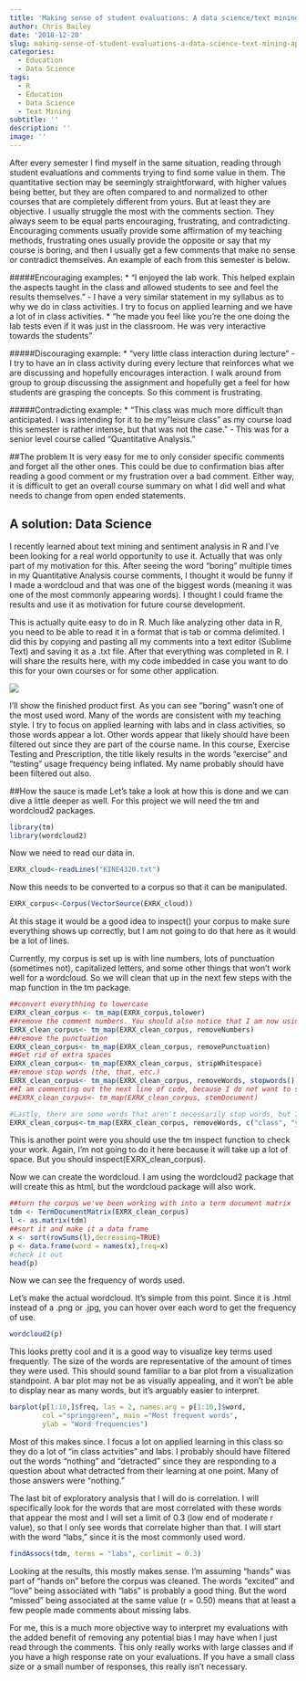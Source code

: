 ```yaml
---
title: 'Making sense of student evaluations: A data science/text mining approach'
author: Chris Bailey
date: '2018-12-20'
slug: making-sense-of-student-evaluations-a-data-science-text-mining-approach
categories: 
  - Education
  - Data Science
tags:
  - R
  - Education
  - Data Science
  - Text Mining
subtitle: ''
description: ''
image: ''
---
```

After every semester I find myself in the same situation, reading through student evaluations and comments trying to find some value in them. The quantitative section may be seemingly straightforward, with higher values being better, but they are often compared to and normalized to other courses that are completely different from yours. But at least they are objective. I usually struggle the most with the comments section. They always seem to be equal parts encouraging, frustrating, and contradicting. Encouraging comments usually provide some affirmation of my teaching methods, frustrating ones usually provide the opposite or say that my course is boring, and then I usually get a few comments that make no sense or contradict themselves. An example of each from this semester is below.

#####Encouraging examples:
* "I enjoyed the lab work. This helped explain the aspects taught in the class and allowed students to see and feel the results themselves."
    - I have a very similar statement in my syllabus as to why we do in class activities. I try to focus on applied learning and we have a lot of in class activities.
* "he made you feel like you're the one doing the lab tests even if it was just in the classroom. He was very interactive towards the students"

#####Discouraging example:
* "very little class interaction during lecture"
    - I try to have an in class activity during every lecture that reinforces what we are discussing and hopefully encourages interaction. I walk around from group to group discussing the assignment and hopefully get a feel for how students are grasping the concepts. So this comment is frustrating.

#####Contradicting example:
* "This class was much more difficult than anticipated. I was intending for it to be my "leisure class" as my course load this semester is rather intense, but that was not the case."
    - This was for a senior level course called "Quantitative Analysis." 
    
##The problem
It is very easy for me to only consider specific comments and forget all the other ones. This could be due to confirmation bias after reading a good comment or my frustration over a bad comment. Either way, it is difficult to get an overall course summary on what I did well and what needs to change from open ended statements. 

## A solution: Data Science

I recently learned about text mining and sentiment analysis in R and I've been looking for a real world opportunity to use it. Actually that was only part of my motivation for this. After seeing the word "boring" multiple times in my Quantitative Analysis course comments, I thought it would be funny if I made a wordcloud and that was one of the biggest words (meaning it was one of the most commonly appearing words). I thought I could frame the results and use it as motivation for future course development.

This is actually quite easy to do in R. Much like analyzing other data in R, you need to be able to read it in a format that is tab or comma delimited. I did this by copying and pasting all my comments into a text editor (Sublime Text) and saving it as a .txt file. After that everything was completed in R. I will share the results here, with my code imbedded  in case you want to do this for your own courses or for some other application.

![](wc1.png)

I'll show the finished product first. As you can see "boring" wasn't one of the most used word. Many of the words are consistent with my teaching style. I try to focus on applied learning with labs and in class activities, so those words appear a lot. Other words appear that likely should have been filtered out since they are part of the course name. In this course, Exercise Testing and Prescription, the title likely results in the words "exercise" and "testing" usage frequency being inflated. My name probably should have been filtered out also.

##How the sauce is made
Let's take a look at how this is done and we can dive a little deeper as well. For this project we will need the tm and wordcloud2 packages.

```r
library(tm)
library(wordcloud2)
```
Now we need to read our data in. 
```r
EXRX_cloud<-readLines("KINE4320.txt")
```
Now this needs to be converted to a corpus so that it can be manipulated.
```r
EXRX_corpus<-Corpus(VectorSource(EXRX_cloud))
```
At this stage it would be a good idea to inspect() your corpus to make sure everything shows up correctly, but I am not going to do that here as it would be a lot of lines.

Currently, my corpus is set up is with line numbers, lots of punctuation (sometimes not), capitalized letters, and some other things that won’t work well for a wordcloud. So we will clean that up in the next few steps with the map function in the tm package.
```r
##convert everythhing to lowercase
EXRX_clean_corpus <- tm_map(EXRX_corpus,tolower)
##remove the comment numbers. You should also notice that I am now using EXRX_clean_corpus inside of the map function and will be from now on.
EXRX_clean_corpus<- tm_map(EXRX_clean_corpus, removeNumbers)
##remove the punctuation
EXRX_clean_corpus<- tm_map(EXRX_clean_corpus, removePunctuation)
##Get rid of extra spaces
EXRX_clean_corpus<- tm_map(EXRX_clean_corpus, stripWhitespace)
##remove stop words (the, that, etc.)
EXRX_clean_corpus<- tm_map(EXRX_clean_corpus, removeWords, stopwords())
##I am commenting out the next line of code, because I do not want to stem the document, but that is a common practice when creating a wordcloud. What stemming will do is shortening words to their roots and then combining all of those. From experience doing this, it doesn't work well in this scenario. For example 'statistics' becomes 'statist' and those are very different things. So if you want to do that, here's how you would.
##EXRX_clean_corpus<- tm_map(EXRX_clean_corpus, stemDocument)

#Lastly, there are some words that aren't necessarily stop words, but I don't want them being counted. So I am factoring those out here.
EXRX_clean_corpus<-tm_map(EXRX_clean_corpus, removeWords, c("class", "yes"))
```
This is another point were you should use the tm inspect function to check your work. Again, I’m not going to do it here because it will take up a lot of space. But you should inspect(EXRX_clean_corpus).

Now we can create the wordcloud. I am using the wordcloud2 package that will create this as html, but the wordcloud package will also work.

```r
##turn the corpus we've been working with into a term document matrix
tdm <- TermDocumentMatrix(EXRX_clean_corpus)
l <- as.matrix(tdm)
##sort it and make it a data frame
x <- sort(rowSums(l),decreasing=TRUE)
p <- data.frame(word = names(x),freq=x)
#check it out
head(p)
```
Now we can see the frequency of words used.

Let’s make the actual wordcloud. It’s simple from this point. Since it is .html instead of a .png or .jpg, you can hover over each word to get the frequency of use.

```r
wordcloud2(p)
```
This looks pretty cool and it is a good way to visualize key terms used frequently. The size of the words are representative of the amount of times they were used. This should sound familiar to a bar plot from a visualization standpoint. A bar plot may not be as visually appealing, and it won't be able to display near as many words, but it's arguably easier to interpret. 
```r
barplot(p[1:10,]$freq, las = 2, names.arg = p[1:10,]$word,
        col ="springgreen", main ="Most frequent words",
        ylab = "Word frequencies")
```

Most of this makes since. I focus a lot on applied learning in this class so they do a lot of “in class actvities” and labs. I probably should have filtered out the words “nothing” and “detracted” since they are responding to a question about what detracted from their learning at one point. Many of those answers were “nothing.”

The last bit of exploratory analysis that I will do is correlation. I will specifically look for the words that are most correlated with these words that appear the most and I will set a limit of 0.3 (low end of moderate r value), so that I only see words that correlate higher than that. I will start with the word “labs,” since it is the most commonly used word.

```r
findAssocs(tdm, terms = "labs", corlimit = 0.3)
```

Looking at the results, this mostly makes sense. I’m assuming “hands” was part of “hands on” before the corpus was cleaned. The words “excited” and “love” being associated with “labs” is probably a good thing. But the word “missed” being associated at the same value (r = 0.50) means that at least a few people made comments about missing labs.

For me, this is a much more objective way to interpret my evaluations with the added benefit of removing any potential bias I may have when I just read through the comments. This only really works with large classes and if you have a high response rate on your evaluations. If you have a small class size or a small number of responses, this really isn’t necessary.